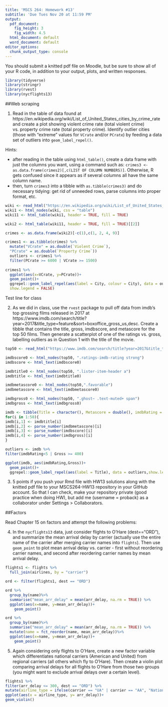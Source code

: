 ```yaml
---
title: 'MSCS 264: Homework #13'
subtitle: 'Due Tues Nov 20 at 11:59 PM'
output:
  pdf_document:
    fig_height: 3
    fig_width: 4.5
  html_document: default
  word_document: default
editor_options: 
  chunk_output_type: console
---
```


You should submit a knitted pdf file on Moodle, but be sure to show all of your R code, in addition to your output, plots, and written responses.

```r
library(tidyverse)
library(stringr)
library(rvest)
library(nycflights13)
```

##Web scraping

1. Read in the table of data found at https://en.wikipedia.org/wiki/List_of_United_States_cities_by_crime_rate and create a plot showing violent crime rate (total violent crime) vs. property crime rate (total property crime).  Identify outlier cities (those with "extreme" values for `VCrate` and/or `PCrate`) by feeding a data set of outliers into `geom_label_repel()`.

Hints:

- after reading in the table using `html_table()`, create a data frame with just the columns you want, using a command such as: `crimes3 <- as.data.frame(crimes2)[,c(LIST OF COLUMN NUMBERS)]`.  Otherwise, R gets confused since it appears as if several columns all have the same column name.
- then, turn `crimes3` into a tibble with `as.tibble(crimes3)` and do necessary tidying: get rid of unneeded rows, parse columns into proper format, etc.

```r
wiki <- read_html("https://en.wikipedia.org/wiki/List_of_United_States_cities_by_crime_rate")
wiki1 <- html_nodes(wiki, css = "table")
wiki11 <- html_table(wiki1, header = TRUE, fill = TRUE)

wiki2 <- html_table(wiki11, header = TRUE, fill = TRUE)[[2]]

crimes <- as.data.frame(wiki2)[-c(1),c(1, 2, 4, 9)]

crimes1 <- as.tibble(crimes) %>%
  mutate("VCrate" = as.double(`Violent Crime`),
  "PCrate" = as.double(`Property Crime`))
  outliers <- crimes1 %>%
  filter(PCrate >= 6000 | VCrate >= 1500)
  
crimes1 %>%
  ggplot(aes(x=VCrate, y=PCrate))+
  geom_point()+
  ggrepel::geom_label_repel(aes(label = City, colour = City), data = outliers,
  show.legend = FALSE)
```

Test line for class

2. As we did in class, use the `rvest` package to pull off data from imdb's top grossing films released in 2017 at https://www.imdb.com/search/title?year=2017&title_type=feature&sort=boxoffice_gross_us,desc.  Create a tibble that contains the title, gross, imdbscore, and metascore for the top 50 films.  Then generate a scatterplot of one of the ratings vs. gross, labelling outliers as in Question 1 with the title of the movie.

```r
top50 <- read_html("https://www.imdb.com/search/title?year=2017&title_type=feature&sort=boxoffice_gross_us,desc")

imdbscore0 <- html_nodes(top50, ".ratings-imdb-rating strong")
imdbscore <- html_text(imdbscore0)

imdbtitle0 <- html_nodes(top50, ".lister-item-header a")
imdbtitle <- html_text(imdbtitle0)

imdbmetascore0 <- html_nodes(top50,".favorable")
imdbmetascore <- html_text(imdbmetascore0)

imdbgross0 <- html_nodes(top50, ".ghost~ .text-muted+ span")
imdbgross <- html_text(imdbgross0)

imdb <- tibble(Title = character(), Metascore = double(), imdbRating = double(), Gross = double())
for(i in 1:50){
imdb[i,1] <- imdbtitle[i]
imdb[i,2] <- parse_number(imdbmetascore)[i]
imdb[i,3] <- parse_number(imdbscore)[i]
imdb[i,4] <- parse_number(imdbgross)[i]
}

outliers <- imdb %>%
filter(imdbRating<5 | Gross >= 400)

ggplot(imdb, aes(imdbRating,Gross))+
  geom_point()+
  ggrepel::geom_label_repel(aes(label = Title), data = outliers,show.legend = FALSE)
```

3. 5 points if you push your Rmd file with HW13 solutions along with the knitted pdf file to your MSCS264-HW13 repository in your GitHub account.  So that I can check, make your repository private (good practice when doing HW), but add me (username = proback) as a collaborator under Settings > Collaborators.

##Factors

Read Chapter 15 on factors and attempt the following problems:

4. In the `nycflights13` data, just consider flights to O'Hare (dest=="ORD"), and summarize the mean arrival delay by carrier (actually use the entire name of the carrier after merging carrier names into `flights`).  Then use `geom_point` to plot mean arrival delay vs. carrier - first without reordering carrier names, and second after reordering carrier names by mean arrival delay.

```r
flights1 <- flights %>%
  full_join(airlines, by = "carrier")

ord <- filter(flights1, dest == "ORD")

ord %>%
  group_by(name)%>%
  summarise("mean_arr_delay" = mean(arr_delay, na.rm = TRUE)) %>%
  ggplot(aes(x=name, y=mean_arr_delay))+
    geom_point()

ord %>%
  group_by(name)%>%
  summarise("mean_arr_delay" = mean(arr_delay, na.rm = TRUE)) %>%
  mutate(name = fct_reorder(name, mean_arr_delay))%>%
  ggplot(aes(x=name, y=mean_arr_delay))+
    geom_point()
```

5. Again considering only flights to O'Hare, create a new factor variable which differentiates national carriers (American and United) from regional carriers (all others which fly to O'Hare).  Then create a violin plot comparing arrival delays for all flights to O'Hare from those two groups (you might want to exclude arrival delays over a certain level).

```r
flights1 %>%
filter(arr_delay <= 300, dest == "ORD") %>%
mutate(airline_type = ifelse(carrier == "UA" | carrier == "AA", "National", "Regional")) %>%
ggplot(aes(x = airline_type, y= arr_delay))+
geom_violin()
```

